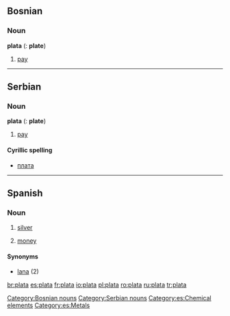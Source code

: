 ==Bosnian==

===Noun===
'''plata''' {{f}} {{s}} ({{p}}: '''plate''')

# [[pay]]

[[Category:Bosnian nouns]]

----

==Serbian==

===Noun===
'''plata''' {{f}} {{s}} ({{p}}: '''plate''')

# [[pay]]

====Cyrillic spelling====
*[[плата#Serbian|плата]]

[[Category:Serbian nouns]]

----

==Spanish==

===Noun===
{{es-noun-f}}

# [[silver]]
# {{slang|lang=es}} [[money]]

====Synonyms====
*[[lana]] {{f}} (2)

[[Category:es:Chemical elements]]
[[Category:es:Metals]]

[[br:plata]]
[[es:plata]]
[[fr:plata]]
[[io:plata]]
[[pl:plata]]
[[ro:plata]]
[[ru:plata]]
[[tr:plata]]